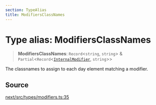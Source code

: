 ```yaml
---
section: TypeAlias
title: ModifiersClassNames
---
```


# Type alias: ModifiersClassNames

> **ModifiersClassNames**: `Record`\<`string`, `string`\> & `Partial`\<`Record`\<[`InternalModifier`](/api/next/type-aliases/InternalModifier.mdx), `string`\>\>

The classnames to assign to each day element matching a modifier.

## Source

[next/src/types/modifiers.ts:35](https://github.com/gpbl/react-day-picker/blob/a8bfa5451/next/src/types/modifiers.ts#L35)
